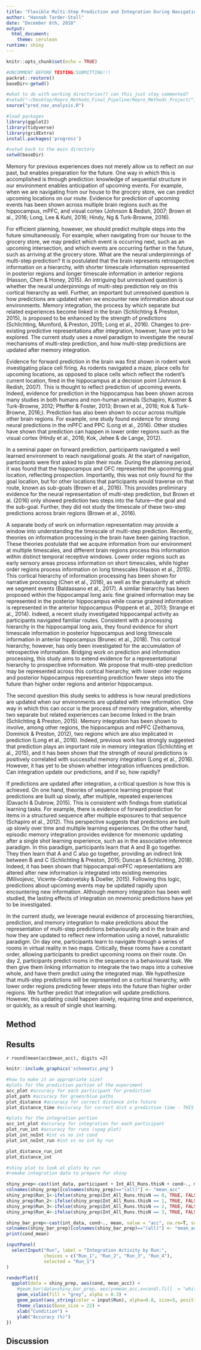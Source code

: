 ```yaml
---
title: "Flexible Multi-Step Prediction and Integration During Navigation"
author: "Hannah Tarder-Stoll"
date: "December 6th, 2018"
output: 
  html_document:
    theme: cerulean 
runtime: shiny
---
```


```r
knitr::opts_chunk$set(echo = TRUE)

#UNCOMMENT BEFORE TESTING/SUBMITTING!!!
packrat::restore()
baseDir<-getwd()

#what to do with working directories?? can this just stay commented?
#setwd("~/Desktop/Repro_Methods_Final_Pipeline/Repro_Methods_Project/")
source("pred_nav_analysis.R")

#load packages
library(ggplot2)
library(tidyverse)
library(gridExtra)
install.packages('progress')

#setwd back to the main directory
setwd(baseDir)
```

Memory for previous experiences does not merely allow us to reflect on our past, but enables preparation for the future. One way in which this is accomplished is through prediction: knowledge of sequential structure in our environment enables anticipation of upcoming events. For example, when we are navigating from our house to the grocery store, we can predict upcoming locations on our route. Evidence for prediction of upcoming events has been shown across multiple brain regions such as the hippocampus, mPFC, and visual cortex (Johnson & Redish, 2007; Brown et al., 2016; Long, Lee & Kuhl, 2016; Hindy, Ng & Turk-Browne, 2016). 

For efficient planning, however, we should predict multiple steps into the future simultaneously. For example, when navigating from our house to the grocery store, we may predict which event is occurring next, such as an upcoming intersection, and which events are occurring farther in the future, such as arriving at the grocery store. What are the neural underpinnings of multi-step prediction? It is postulated that the brain represents retrospective information on a hierarchy, with shorter timescale information represented in posterior regions and longer timescale information in anterior regions (Hasson, Chen & Honey, 2015). An intriguing but unresolved question is whether the neural underpinnings of multi-step prediction rely on this cortical hierarchy as well. Further, an important but unresolved question is how predictions are updated when we encounter new information about our environments. Memory integration, the process by which separate but related experiences become linked in the brain (Schlichting & Preston, 2015), is proposed to be enhanced by the strength of predictions (Schlichting, Mumford, & Preston, 2015; Long et al., 2016). Changes to pre-existing predictive representations after integration, however, have yet to be explored. The current study uses a novel paradigm to investigate the neural mechanisms of multi-step prediction, and how multi-step predictions are updated after memory integration. 

Evidence for forward prediction in the brain was first shown in rodent work investigating place cell firing. As rodents navigated a maze, place cells for upcoming locations, as opposed to place cells which reflect the rodent’s current location, fired in the hippocampus at a decision point (Johnson & Redish, 2007). This is thought to reflect prediction of upcoming events. Indeed, evidence for prediction in the hippocampus has been shown across many studies in both humans and non-human animals (Schapiro, Kustner & Turk-Browne, 2012; Pfeiffer & Foster, 2013; Brown et al., 2016; Kok & Turk-Browne, 2016;). Prediction has also been shown to occur across multiple other brain regions. For example, one study found evidence for strong neural predictions in the mPFC and PPC (Long et al., 2016). Other studies have shown that prediction can happen in lower order regions such as the visual cortex (Hindy et al., 2016; Kok, Jehee & de Lange, 2012). 

In a seminal paper on forward prediction, participants navigated a well learned environment to reach navigational goals. At the start of navigation, participants were first asked to plan their route. During the planning period, it was found that the hippocampus and OFC represented the upcoming goal location, reflecting prospection. Importantly, this was not only found for the goal location, but for other locations that participants would traverse on that route, known as sub-goals (Brown et al., 2016). This provides preliminary evidence for the neural representation of multi-step prediction, but Brown et al. (2016) only showed prediction two steps into the future—the goal and the sub-goal. Further, they did not study the timescale of these two-step predictions across brain regions (Brown et al., 2016).
 
A separate body of work on information representation may provide a window into understanding the timescale of multi-step prediction. Recently, theories on information processing in the brain have been gaining traction. These theories postulate that we acquire information from our environment at multiple timescales, and different brain regions process this information within distinct temporal receptive windows. Lower order regions such as early sensory areas process information on short timescales, while higher order regions process information on long timescales (Hasson et al., 2015). This cortical hierarchy of information processing has been shown for narrative processing (Chen et al., 2016), as well as the granularity at which we segment events (Baldassano et al., 2017). A similar hierarchy has been proposed within the hippocampal long axis: fine grained information may be represented in the posterior hippocampus while coarse grained information is represented in the anterior hippocampus (Poppenk et al., 2013; Strange et al., 2014). Indeed, a recent study investigated hippocampal activity as participants navigated familiar routes. Consistent with a processing hierarchy in the hippocampal long axis, they found evidence for short timescale information in posterior hippocampus and long timescale information in anterior hippocampus (Brunec et al., 2018). This cortical hierarchy, however, has only been investigated for the accumulation of retrospective information. Bridging work on prediction and information processing, this study aims to extend evidence for a representational hierarchy to prospective information. We propose that multi-step prediction may be represented across this cortical hierarchy, with lower order regions and posterior hippocampus representing prediction fewer steps into the future than higher order regions and anterior hippocampus. 

The second question this study seeks to address is how neural predictions are updated when our environments are updated with new information. One way in which this can occur is the process of memory integration, whereby two separate but related experiences can become linked in the brain (Schlichting & Preston, 2015). Memory integration has been shown to involve, among other regions, the hippocampus and mPFC (Zeithamova, Dominick & Preston, 2012), two regions which are also implicated in prediction (Long et al., 2016). Indeed, previous work has strongly suggested that prediction plays an important role in memory integration (Schlichting et al., 2015), and it has been shown that the strength of neural predictions is positively correlated with successful memory integration (Long et al., 2016). However, it has yet to be shown whether integration influences prediction. Can integration update our predictions, and if so, how rapidly? 

If predictions are updated after integration, a critical question is how this is achieved. On one hand, theories of sequence learning propose that predictions are built up slowly, after multiple, repeated experiences (Davachi & Dubrow, 2015). This is consistent with findings from statistical learning tasks. For example, there is evidence of forward prediction for items in a structured sequence after multiple exposures to that sequence (Schapiro et al., 2012). This perspective suggests that predictions are built up slowly over time and multiple learning experiences. On the other hand, episodic memory integration provides evidence for mnemonic updating after a single shot learning experience, such as in the associative inference paradigm. In this paradigm, participants learn that A and B go together. They then learn that A and C also go together, providing an indirect link between B and C (Schlichting & Preston, 2015; Duncan & Schlichting, 2018). Indeed, it has been shown that hippocampal-mPFC representations are altered after new information is integrated into existing memories (Milivojevic, Vicente-Grabovetsky & Doeller, 2015). Following this logic, predictions about upcoming events may be updated rapidly upon encountering new information. Although memory integration has been well studied, the lasting effects of integration on mnemonic predictions have yet to be investigated. 

In the current study, we leverage neural evidence of processing hierarchies, prediction, and memory integration to make predictions about the representation of multi-step predictions behaviourally and in the brain and how they are updated to reflect new information using a novel, naturalistic paradigm. On day one, participants learn to navigate through a series of rooms in virtual reality in two maps. Critically, these rooms have a constant order, allowing participants to predict upcoming rooms on their route. On day 2, participants predict rooms in the sequence in a behavioural task. We then give them linking information to integrate the two maps into a cohesive whole, and have them predict using the integrated map. We hypothesize that multi-step predictions will be represented on a cortical hierarchy, with lower order regions predicting fewer steps into the future than higher order regions. We further predict that integration will update predictions. However, this updating could happen slowly, requiring time and experience, or quickly, as a result of single shot learning.

  
## Method

## Results

  
  `r round(mean(acc$mean_acc), digits =2)`
  

```r
knitr::include_graphics('schematic.png')
```

```r
#how to make it an appropriate size?
#plots for the prediction portion of the experiment
acc_plot #accuracy for each participant for prediction
plot_path #accuracy for green/blue paths
plot_distance #accuracy for correct distance into future
plot_distance_time #accuracy for correct dist x prediction time - THIS IS THE RIGHT SIZE, DO THIS FOR THE INT PLOTS

```


```r
#plots for the integration portion
acc_int_plot #accuracy for integration for each participant
plot_run_int #accuracy for runs (spag plot)
plot_int_noInt #int vs no int cond
plot_int_noInt_run #int vs no int by run

plot_distance_run_int
plot_distance_int
```

```r
#shiny plot to look at plots by run
#remake integration data to prepare for shiny

shiny_prep<-cast(int_data, participant + Int_All_Runs.thisN + cond~., mean, value = "acc", na.rm=T, subset = (cond != ""))
colnames(shiny_prep)[colnames(shiny_prep)=="(all)"] <- "mean_acc"
shiny_prep$Run_1<-ifelse(shiny_prep$Int_All_Runs.thisN == 0, TRUE, FALSE)
shiny_prep$Run_2<-ifelse(shiny_prep$Int_All_Runs.thisN == 1, TRUE, FALSE)
shiny_prep$Run_3<-ifelse(shiny_prep$Int_All_Runs.thisN == 2, TRUE, FALSE)
shiny_prep$Run_4<-ifelse(shiny_prep$Int_All_Runs.thisN == 3, TRUE, FALSE)

shiny_bar_prep<-cast(int_data, cond~., mean, value = "acc", na.rm=T, subset = (cond != ""))
colnames(shiny_bar_prep)[colnames(shiny_bar_prep)=="(all)"] <- "mean_acc"
print(cond_mean)

inputPanel(
  selectInput("Run", label = "Integration Activity by Run:",
              choices = c("Run_1", "Run_2", "Run_3", "Run_4"),
              selected = "Run_1")
)

renderPlot({
  ggplot(data = shiny_prep, aes(cond, mean_acc)) +
    #geom_bar(data=shiny_bar_prep, aes(y=mean_acc,x=cond),fill  = "white", color = "black", stat = "identity", width = 0.5) +
    geom_violin(fill = "grey", alpha = 0.3) +
    geom_point(aes_string(color = input$Run), alpha=0.8, size=5, position = position_jitter(w = 0.15, h = 0)) +
    theme_classic(base_size = 22) +
    xlab("Condition") +
    ylab("Accuracy (%)") 
})
```

## Discussion
